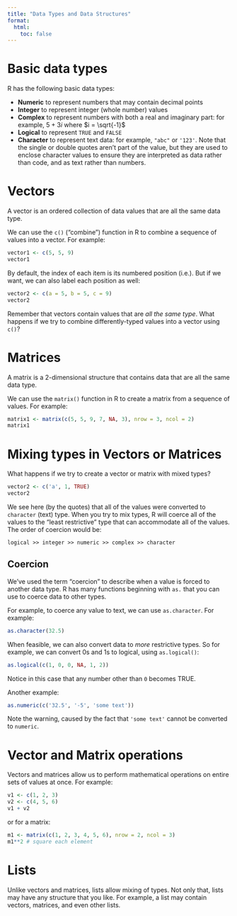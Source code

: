 ```yaml
---
title: "Data Types and Data Structures"
format:
  html:
    toc: false
---
```


# Basic data types

R has the following basic data types:

-   **Numeric** to represent numbers that may contain decimal points
-   **Integer** to represent integer (whole number) values
-   **Complex** to represent numbers with both a real and imaginary part: for example, $5 + 3i$ where $i = \sqrt{-1}$
-   **Logical** to represent `TRUE` and `FALSE` 
-   **Character** to represent text data: for example, `"abc"` or `'123'`.  Note that the single or double quotes aren't part of the value, but they are used to enclose character values to ensure they are interpreted as data rather than code, and as text rather than numbers.

# Vectors

A vector is an ordered collection of data values that are all the same data type.

We can use the `c()` ("combine") function in R to combine a sequence of values into a vector. For example:

```r
vector1 <- c(5, 5, 9)
vector1
```

By default, the index of each item is its numbered position (i.e.). But if we want, we can also label each position as well:

```r
vector2 <- c(a = 5, b = 5, c = 9)
vector2
```

Remember that vectors contain values that are *all the same type*. What happens if we try to combine differently-typed values into a vector using `c()`?

# Matrices

A matrix is a 2-dimensional structure that contains data that are all the same data type.

We can use the `matrix()` function in R to create a matrix from a sequence of values. For example:

```r
matrix1 <- matrix(c(5, 5, 9, 7, NA, 3), nrow = 3, ncol = 2)
matrix1
```

# Mixing types in Vectors or Matrices

What happens if we try to create a vector or matrix with mixed types?

```r
vector2 <- c('a', 1, TRUE)
vector2
```

We see here (by the quotes) that all of the values were converted to `character` (text) type.  When you try to mix types, R will coerce all of the values to the "least restrictive" type that can accommodate all of the values.  The order of coercion would be:

`logical >> integer >> numeric >> complex >> character`

## Coercion

We've used the term "coercion" to describe when a value is forced to another data type.  R has many functions beginning with `as.` that you can use to coerce data to other types.

For example, to coerce any value to text, we can use `as.character`.  For example:

```r
as.character(32.5)
```

When feasible, we can also convert data to *more* restrictive types.  So for example, we can convert 0s and 1s to logical, using `as.logical()`:

```r
as.logical(c(1, 0, 0, NA, 1, 2))
```

Notice in this case that any number other than `0` becomes TRUE.

Another example:

```r
as.numeric(c('32.5', '-5', 'some text'))
```

Note the warning, caused by the fact that `'some text'` cannot be converted to `numeric`.

# Vector and Matrix operations

Vectors and matrices allow us to perform mathematical operations on entire sets of values at once.  For example:

```r
v1 <- c(1, 2, 3)
v2 <- c(4, 5, 6)
v1 + v2
```

or for a matrix:
```r
m1 <- matrix(c(1, 2, 3, 4, 5, 6), nrow = 2, ncol = 3)
m1**2 # square each element
```

# Lists

Unlike vectors and matrices, lists allow mixing of types.  Not only that, lists may have any structure that you like.  For example, a list may contain vectors, matrices, and even other lists.



